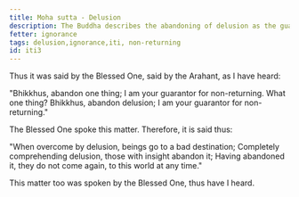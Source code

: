 ```yaml
---
title: Moha sutta - Delusion
description: The Buddha describes the abandoning of delusion as the guarantee for non-returning.
fetter: ignorance
tags: delusion,ignorance,iti, non-returning
id: iti3
---
```


Thus it was said by the Blessed One, said by the Arahant, as I have heard:

"Bhikkhus, abandon one thing; I am your guarantor for non-returning. What one thing? Bhikkhus, abandon delusion; I am your guarantor for non-returning."

The Blessed One spoke this matter. Therefore, it is said thus:

"When overcome by delusion,
beings go to a bad destination;
Completely comprehending delusion,
those with insight abandon it;
Having abandoned it, they do not come again,
to this world at any time."

This matter too was spoken by the Blessed One, thus have I heard.